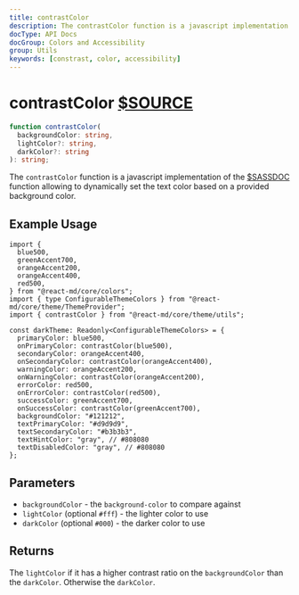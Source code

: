 ```yaml
---
title: contrastColor
description: The contrastColor function is a javascript implementation of the contrast-color function allowing to dynamically set the text color based on a provided background color.
docType: API Docs
docGroup: Colors and Accessibility
group: Utils
keywords: [constrast, color, accessibility]
---
```


# contrastColor [$SOURCE](packages/core/src/theme/utils.tsL186)

```ts disableTransform
function contrastColor(
  backgroundColor: string,
  lightColor?: string,
  darkColor?: string
): string;
```

The `contrastColor` function is a javascript implementation of the
[$SASSDOC](contrast-color) function allowing to dynamically set the text color based
on a provided background color.

## Example Usage

```tsx disableTransform
import {
  blue500,
  greenAccent700,
  orangeAccent200,
  orangeAccent400,
  red500,
} from "@react-md/core/colors";
import { type ConfigurableThemeColors } from "@react-md/core/theme/ThemeProvider";
import { contrastColor } from "@react-md/core/theme/utils";

const darkTheme: Readonly<ConfigurableThemeColors> = {
  primaryColor: blue500,
  onPrimaryColor: contrastColor(blue500),
  secondaryColor: orangeAccent400,
  onSecondaryColor: contrastColor(orangeAccent400),
  warningColor: orangeAccent200,
  onWarningColor: contrastColor(orangeAccent200),
  errorColor: red500,
  onErrorColor: contrastColor(red500),
  successColor: greenAccent700,
  onSuccessColor: contrastColor(greenAccent700),
  backgroundColor: "#121212",
  textPrimaryColor: "#d9d9d9",
  textSecondaryColor: "#b3b3b3",
  textHintColor: "gray", // #808080
  textDisabledColor: "gray", // #808080
};
```

## Parameters

- `backgroundColor` - the `background-color` to compare against
- `lightColor` (optional `#fff`) - the lighter color to use
- `darkColor` (optional `#000`) - the darker color to use

## Returns

The `lightColor` if it has a higher contrast ratio on the `backgroundColor`
than the `darkColor`. Otherwise the `darkColor`.
